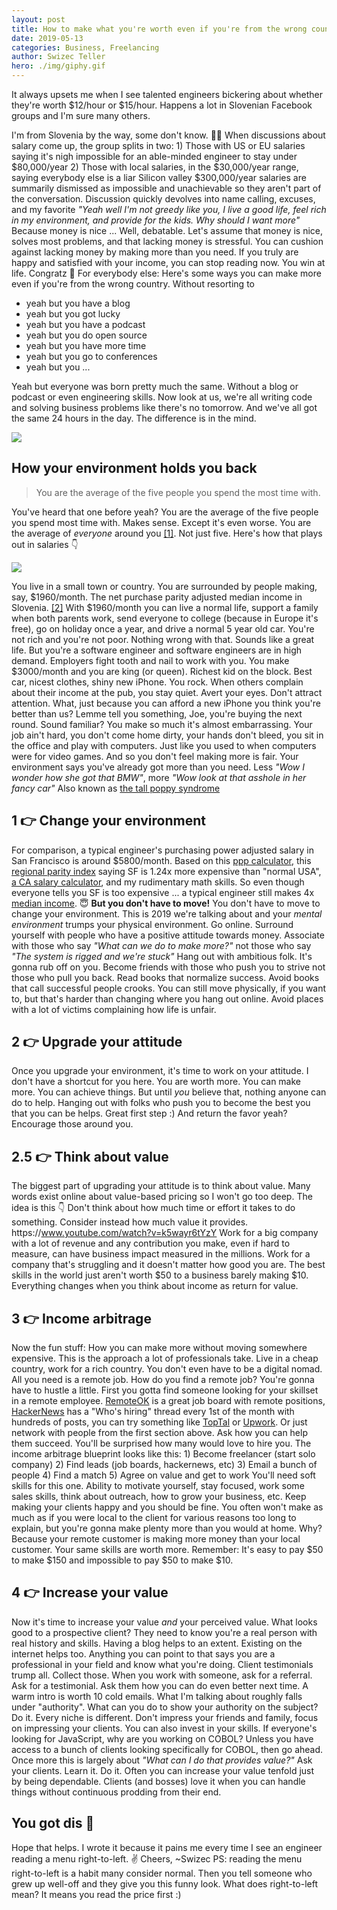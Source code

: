 ```yaml
---
layout: post
title: How to make what you're worth even if you're from the wrong country
date: 2019-05-13
categories: Business, Freelancing
author: Swizec Teller
hero: ./img/giphy.gif
---
```


It always upsets me when I see talented engineers bickering about whether they're worth $12/hour or $15/hour. Happens a lot in Slovenian Facebook groups and I'm sure many others.



I'm from Slovenia by the way, some don't know. 🤷‍♂️ When discussions about salary come up, the group splits in two: 1) Those with US or EU salaries saying it's nigh impossible for an able-minded engineer to stay under $80,000/year 2) Those with local salaries, in the $30,000/year range, saying everybody else is a liar Silicon valley $300,000/year salaries are summarily dismissed as impossible and unachievable so they aren't part of the conversation. Discussion quickly devolves into name calling, excuses, and my favorite _"Yeah well I'm not greedy like you, I live a good life, feel rich in my environment, and provide for the kids. Why should I want more"_ Because money is nice ... Well, debatable. Let's assume that money is nice, solves most problems, and that lacking money is stressful. You can cushion against lacking money by making more than you need. If you truly are happy and satisfied with your income, you can stop reading now. You win at life. Congratz 👏 For everybody else: Here's some ways you can make more even if you're from the wrong country. Without resorting to

-   yeah but you have a blog
-   yeah but you got lucky
-   yeah but you have a podcast
-   yeah but you do open source
-   yeah but you have more time
-   yeah but you go to conferences
-   yeah but you ...

Yeah but everyone was born pretty much the same. Without a blog or podcast or even engineering skills. Now look at us, we're all writing code and solving business problems like there's no tomorrow. And we've all got the same 24 hours in the day. The difference is in the mind.

![](./img/giphy.gif)

## How your environment holds you back

> You are the average of the five people you spend the most time with.

You've heard that one before yeah? You are the average of the five people you spend most time with. Makes sense. Except it's even worse. You are the average of _everyone_ around you [\[1\]](https://medium.com/the-mission/youre-not-the-average-of-the-five-people-you-surround-yourself-with-f21b817f6e69). Not just five. Here's how that plays out in salaries 👇

![](./img/giphy.gif)

You live in a small town or country. You are surrounded by people making, say, $1960/month. The net purchase parity adjusted median income in Slovenia. [\[2\]](https://en.wikipedia.org/wiki/List_of_European_countries_by_average_wage#Net_average_monthly_salary_(adjusted_for_living_costs_in_PPP)) With $1960/month you can live a normal life, support a family when both parents work, send everyone to college (because in Europe it's free), go on holiday once a year, and drive a normal 5 year old car. You're not rich and you're not poor. Nothing wrong with that. Sounds like a great life. But you're a software engineer and software engineers are in high demand. Employers fight tooth and nail to work with you. You make $3000/month and you are king (or queen). Richest kid on the block. Best car, nicest clothes, shiny new iPhone. You rock. When others complain about their income at the pub, you stay quiet. Avert your eyes. Don't attract attention. What, just because you can afford a new iPhone you think you're better than us? Lemme tell you something, Joe, you're buying the next round. Sound familiar? You make so much it's almost embarrassing. Your job ain't hard, you don't come home dirty, your hands don't bleed, you sit in the office and play with computers. Just like you used to when computers were for video games. And so you don't feel making more is fair. Your environment says you've already got more than you need. Less _"Wow I wonder how she got that BMW"_, more _"Wow look at that asshole in her fancy car"_ Also known as [the tall poppy syndrome](https://en.wikipedia.org/wiki/Tall_poppy_syndrome)

## 1 👉 Change your environment

For comparison, a typical engineer's purchasing power adjusted salary in San Francisco is around $5800/month. Based on this [ppp calculator](https://data.oecd.org/conversion/purchasing-power-parities-ppp.htm), this [regional parity index](https://fred.stlouisfed.org/series/RPPALL41860) saying SF is 1.24x more expensive than "normal USA", [a CA salary calculator](https://smartasset.com/taxes/california-paycheck-calculator), and my rudimentary math skills. So even though everyone tells you SF is too expensive ... a typical engineer still makes 4x [median income](https://en.wikipedia.org/wiki/Median_income). 😇 **But you don't have to move!** You don't have to move to change your environment. This is 2019 we're talking about and your _mental environment_ trumps your physical environment. Go online. Surround yourself with people who have a positive attitude towards money. Associate with those who say _"What can we do to make more?"_ not those who say _"The system is rigged and we're stuck"_ Hang out with ambitious folk. It's gonna rub off on you. Become friends with those who push you to strive not those who pull you back. Read books that normalize success. Avoid books that call successful people crooks. You can still move physically, if you want to, but that's harder than changing where you hang out online. Avoid places with a lot of victims complaining how life is unfair.

## 2 👉 Upgrade your attitude

Once you upgrade your environment, it's time to work on your attitude. I don't have a shortcut for you here. You are worth more. You can make more. You can achieve things. But until _you_ believe that, nothing anyone can do to help. Hanging out with folks who push you to become the best you that you can be helps. Great first step :) And return the favor yeah? Encourage those around you.

## 2.5 👉 Think about value

The biggest part of upgrading your attitude is to think about value. Many words exist online about value-based pricing so I won't go too deep. The idea is this 👇 Don't think about how much time or effort it takes to do something. Consider instead how much value it provides. https&#x3A;//www.youtube.com/watch?v=k5wayr6tYzY Work for a big company with a lot of revenue and any contribution you make, even if hard to measure, can have business impact measured in the millions. Work for a company that's struggling and it doesn't matter how good you are. The best skills in the world just aren't worth $50 to a business barely making $10. Everything changes when you think about income as return for value.

## 3 👉 Income arbitrage

Now the fun stuff: How you can make more without moving somewhere expensive. This is the approach a lot of professionals take. Live in a cheap country, work for a rich country. You don't even have to be a digital nomad. All you need is a remote job. How do you find a remote job? You're gonna have to hustle a little. First you gotta find someone looking for your skillset in a remote employee. [RemoteOK](https://remoteok.io/) is a great job board with remote positions, [HackerNews](https://news.ycombinator.com) has a "Who's hiring" thread every 1st of the month with hundreds of posts, you can try something like [TopTal](https://www.toptal.com/) or [Upwork](https://www.upwork.com/). Or just network with people from the first section above. Ask how you can help them succeed. You'll be surprised how many would love to hire you. The income arbitrage blueprint looks like this: 1) Become freelancer (start solo company) 2) Find leads (job boards, hackernews, etc) 3) Email a bunch of people 4) Find a match 5) Agree on value and get to work You'll need soft skills for this one. Ability to motivate yourself, stay focused, work some sales skills, think about outreach, how to grow your business, etc. Keep making your clients happy and you should be fine. You often won't make as much as if you were local to the client for various reasons too long to explain, but you're gonna make plenty more than you would at home. Why? Because your remote customer is making more money than your local customer. Your same skills are worth more. Remember: It's easy to pay $50 to make $150 and impossible to pay $50 to make $10.

## 4 👉 Increase your value

Now it's time to increase your value _and_ your perceived value. What looks good to a prospective client? They need to know you're a real person with real history and skills. Having a blog helps to an extent. Existing on the internet helps too. Anything you can point to that says you are a professional in your field and know what you're doing. Client testimonials trump all. Collect those. When you work with someone, ask for a referral. Ask for a testimonial. Ask them how you can do even better next time. A warm intro is worth 10 cold emails. What I'm talking about roughly falls under "authority". What can you do to show your authority on the subject? Do it. Every niche is different. Don't impress your friends and family, focus on impressing your clients. You can also invest in your skills. If everyone's looking for JavaScript, why are you working on COBOL? Unless you have access to a bunch of clients looking specifically for COBOL, then go ahead. Once more this is largely about _"What can I do that provides value?"_ Ask your clients. Learn it. Do it. Often you can increase your value tenfold just by being dependable. Clients (and bosses) love it when you can handle things without continuous prodding from their end.

## You got dis 🤘

Hope that helps. I wrote it because it pains me every time I see an engineer reading a menu right-to-left. ✌️ Cheers, ~Swizec PS: reading the menu right-to-left is a habit many consider normal. Then you tell someone who grew up well-off and they give you this funny look. What does right-to-left mean? It means you read the price first :)

